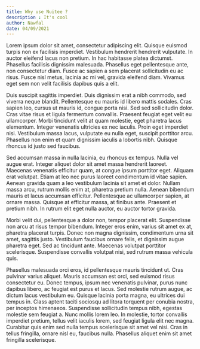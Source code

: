 ```yaml
---
title: Why use Nuitee ?
description : It's cool
author: Nawfal
date: 04/09/2021
---
```


Lorem ipsum dolor sit amet, consectetur adipiscing elit. Quisque euismod turpis non ex facilisis imperdiet. Vestibulum hendrerit hendrerit vulputate. In auctor eleifend lacus non pretium. In hac habitasse platea dictumst. Phasellus facilisis dignissim malesuada. Phasellus eget pellentesque ante, non consectetur diam. Fusce ac sapien a sem placerat sollicitudin eu ac risus. Fusce nisl metus, lacinia ac mi vel, gravida eleifend diam. Vivamus eget sem non velit facilisis dapibus quis a elit.

Duis suscipit sagittis imperdiet. Duis dignissim erat a nibh commodo, sed viverra neque blandit. Pellentesque eu mauris id libero mattis sodales. Cras sapien leo, cursus ut mauris id, congue porta nisi. Sed sed sollicitudin dolor. Cras vitae risus et ligula fermentum convallis. Praesent feugiat eget velit eu ullamcorper. Morbi tincidunt velit at quam molestie, eget pharetra lacus elementum. Integer venenatis ultricies ex nec iaculis. Proin eget imperdiet nisi. Vestibulum massa lacus, vulputate eu nulla eget, suscipit porttitor arcu. Phasellus non enim et quam dignissim iaculis a lobortis nibh. Quisque rhoncus id justo sed faucibus.

Sed accumsan massa in nulla lacinia, eu rhoncus ex tempus. Nulla vel augue erat. Integer aliquet dolor sit amet massa hendrerit laoreet. Maecenas venenatis efficitur quam, at congue ipsum porttitor eget. Aliquam erat volutpat. Etiam at leo nec purus laoreet condimentum id vitae sapien. Aenean gravida quam a leo vestibulum lacinia sit amet et dolor. Nullam massa arcu, rutrum mollis enim at, pharetra pretium nulla. Aenean bibendum mauris et lacus accumsan efficitur. Pellentesque ac ullamcorper sapien, at ornare massa. Quisque at efficitur massa, at finibus ante. Praesent et pretium nibh. In rutrum elit eget nulla auctor, eu auctor tortor gravida.

Morbi velit dui, pellentesque a dolor non, tempor placerat elit. Suspendisse non arcu at risus tempor bibendum. Integer eros enim, varius sit amet ex at, pharetra placerat turpis. Donec non magna dignissim, condimentum urna sit amet, sagittis justo. Vestibulum faucibus ornare felis, et dignissim augue pharetra eget. Sed ac tincidunt ante. Maecenas volutpat porttitor scelerisque. Suspendisse convallis volutpat nisi, sed rutrum massa vehicula quis.

Phasellus malesuada orci eros, id pellentesque mauris tincidunt ut. Cras pulvinar varius aliquet. Mauris accumsan est orci, sed euismod risus consectetur eu. Donec tempus, ipsum nec venenatis pulvinar, purus nunc dapibus libero, ac feugiat est purus et lacus. Sed molestie rutrum augue, ac dictum lacus vestibulum eu. Quisque lacinia porta magna, eu ultrices dui tempus in. Class aptent taciti sociosqu ad litora torquent per conubia nostra, per inceptos himenaeos. Suspendisse sollicitudin tempus nibh, egestas molestie sem feugiat a. Nunc mollis lorem leo. In molestie, tortor convallis imperdiet pretium, tellus velit iaculis lorem, sed feugiat ligula elit nec magna. Curabitur quis enim sed nulla tempus scelerisque sit amet vel nisi. Cras in tellus fringilla, ornare nisl eu, faucibus nulla. Phasellus aliquet enim sit amet fringilla scelerisque.

